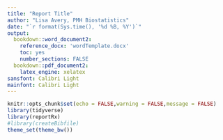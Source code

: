 ```yaml
---
title: "Report Title"
author: "Lisa Avery, PMH Biostatistics"
date: "`r format(Sys.time(), '%d %B, %Y')`"
output:
  bookdown::word_document2:
    reference_docx: 'wordTemplate.docx'
    toc: yes
    number_sections: FALSE
  bookdown::pdf_document2:
    latex_engine: xelatex
sansfont: Calibri Light
mainfont: Calibri Light
---
```


```r
knitr::opts_chunk$set(echo = FALSE,warning = FALSE,message = FALSE)
library(tidyverse)
library(reportRx)
#library(createBibfile)
theme_set(theme_bw())
```

<!-- Remember to ensure that the wordTemplate.docx path is correct -->
